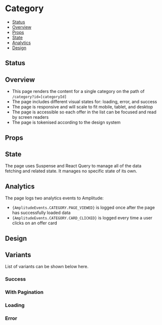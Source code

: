 
<Meta title="Pages/Category" of={Category} />

# Category

- [Status](#status)
- [Overview](#overview)
- [Props](#props)
- [State](#state)
- [Analytics](#analytics)
- [Design](#design)

## Status

<ComponentStatus />

## Overview

- This page renders the content for a single category on the path of `/category?id=[categoryId]`
- The page includes different visual states for: loading, error, and success
- The page is responsive and will scale to fit mobile, tablet, and desktop
- The page is accessible so each offer in the list can be focused and read by screen readers
- The page is tokenised according to the design system

## Props

<Controls />

## State

The page uses Suspense and React Query to manage all of the data fetching and related state. It manages no specific state of its own.

## Analytics

The page logs two analytics events to Amplitude:

- <code>{AmplitudeEvents.CATEGORY.PAGE_VIEWED}</code> is logged once after the page has successfully
  loaded data
- <code>{AmplitudeEvents.CATEGORY.CARD_CLICKED}</code> is logged every time a user clicks on an offer
  card

## Design

<FigmaEmbed />

## Variants

List of variants can be shown below here.

### Success

<Canvas of={Category.Success} />

### With Pagination

<Canvas of={Category.WithPagination} />

### Loading

<Canvas of={Category.Loading} />

### Error

<Canvas of={Category.Error} />
